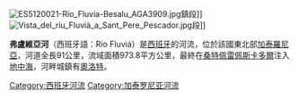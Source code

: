 [[File:ES5120021-Rio_Fluvia-Besalu_AGA3909.jpg|thumb]]鎮段]]
[[Image:Vista_del_riu_Fluvià_a_Sant_Pere_Pescador.jpg|thumb]]段]]

'''弗盧維亞河'''（西班牙語：Río Fluviá）是[[西班牙|西班牙]]的河流，位於該國東北部[[加泰羅尼亞|加泰羅尼亞]]，河道全長91公里，流域面積973.8平方公里，最終在[[桑特佩雷佩斯卡多爾|桑特佩雷佩斯卡多爾]]注入[[地中海|地中海]]，河畔城鎮有[[奧洛特|奧洛特]]。

{{coord|42|10|26|N|2|27|40|E|display=title|region:ES-CT_type:river_source:cawiki}}

{{Spain-geo-stub}}
[[Category:西班牙河流|Category:西班牙河流]]
[[Category:加泰罗尼亚河流|Category:加泰罗尼亚河流]]